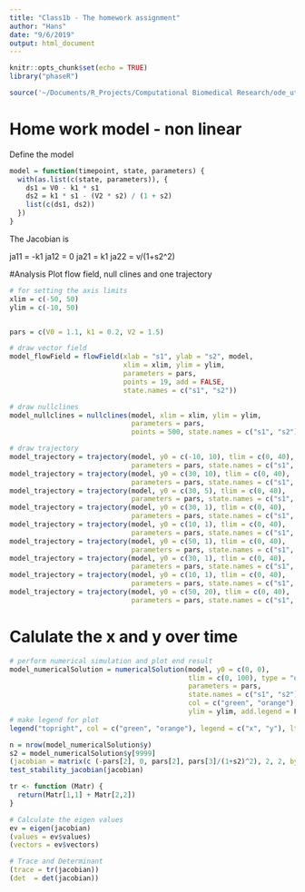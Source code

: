 ```yaml
---
title: "Class1b - The homework assignment"
author: "Hans"
date: "9/6/2019"
output: html_document
---
```


```r
knitr::opts_chunk$set(echo = TRUE)
library("phaseR")
```


```r
source('~/Documents/R_Projects/Computational Biomedical Research/ode_utilities.R')
```

# Home work model - non linear

Define the model 

```r
model = function(timepoint, state, parameters) { 
  with(as.list(c(state, parameters)), {
    ds1 = V0 - k1 * s1 
    ds2 = k1 * s1 - (V2 * s2) / (1 + s2) 
    list(c(ds1, ds2))
  }) 
}
```


The Jacobian is

ja11 = -k1
ja12 = 0
ja21 = k1
ja22 = v/(1+s2^2)

#Analysis
Plot flow field, null clines and one trajectory

```r


# for setting the axis limits
xlim = c(-50, 50) 
ylim = c(-10, 50)


pars = c(V0 = 1.1, k1 = 0.2, V2 = 1.5)

# draw vector field
model_flowField = flowField(xlab = "s1", ylab = "s2", model, 
                            xlim = xlim, ylim = ylim, 
                            parameters = pars, 
                            points = 19, add = FALSE, 
                            state.names = c("s1", "s2"))

# draw nullclines
model_nullclines = nullclines(model, xlim = xlim, ylim = ylim,
                              parameters = pars,
                              points = 500, state.names = c("s1", "s2"))

# draw trajectory
model_trajectory = trajectory(model, y0 = c(-10, 10), tlim = c(0, 40), 
                              parameters = pars, state.names = c("s1", "s2"))
model_trajectory = trajectory(model, y0 = c(30, 10), tlim = c(0, 40), 
                              parameters = pars, state.names = c("s1", "s2"))
model_trajectory = trajectory(model, y0 = c(30, 5), tlim = c(0, 40), 
                              parameters = pars, state.names = c("s1", "s2"))
model_trajectory = trajectory(model, y0 = c(30, 1), tlim = c(0, 40), 
                              parameters = pars, state.names = c("s1", "s2"))
model_trajectory = trajectory(model, y0 = c(10, 1), tlim = c(0, 40), 
                              parameters = pars, state.names = c("s1", "s2"))
model_trajectory = trajectory(model, y0 = c(50, 1), tlim = c(0, 40), 
                              parameters = pars, state.names = c("s1", "s2"))
model_trajectory = trajectory(model, y0 = c(30, 1), tlim = c(0, 40), 
                              parameters = pars, state.names = c("s1", "s2"))
model_trajectory = trajectory(model, y0 = c(10, 1), tlim = c(0, 40), 
                              parameters = pars, state.names = c("s1", "s2"))
model_trajectory = trajectory(model, y0 = c(50, 20), tlim = c(0, 40), 
                              parameters = pars, state.names = c("s1", "s2"))
```

# Calulate the x and y over time 
```r
# perform numerical simulation and plot end result
model_numericalSolution = numericalSolution(model, y0 = c(0, 0), 
                                            tlim = c(0, 100), type = "one",
                                            parameters = pars,
                                            state.names = c("s1", "s2"),
                                            col = c("green", "orange"), 
                                            ylim = ylim, add.legend = F)
# make legend for plot
legend("topright", col = c("green", "orange"), legend = c("x", "y"), lty = 1)


```

```r
n = nrow(model_numericalSolution$y)
s2 = model_numericalSolution$y[9999]
(jacobian = matrix(c (-pars[2], 0, pars[2], pars[3]/(1+s2)^2), 2, 2, byrow=TRUE))
test_stability_jacobian(jacobian)
```


```r
tr <- function (Matr) {
  return(Matr[1,1] + Matr[2,2])
}

# Calculate the eigen values
ev = eigen(jacobian)
(values = ev$values)
(vectors = ev$vectors)

# Trace and Determinant 
(trace = tr(jacobian))
(det  = det(jacobian))
```

